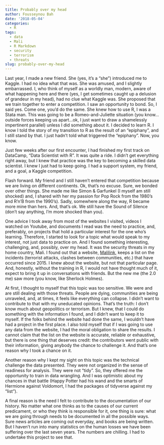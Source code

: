 ```yaml
---
title: Probably over my head
author: Fousseynou Bah
date: '2018-05-04'
categories:
  - R
tags:
  - data
  - Mali
  - R Markdown
  - security
  - terrorism
  - threats
slug: probably-over-my-head
---
```


Last year, I made a new friend.
She (yes, it's a "she") introduced me to Kaggle.
I had no idea what that was.
She was amused, and I slightly embarrassed.
I, who think of myself as a worldly man, modern, aware of what happening here and there (yes, I get sometimes caught up a delusion of grandeur in my head), had no clue what Kaggle was.
She proposed that we train together to enter a competition.
I saw an opportunity to bond.
So, I said yes.
Come one, you'd do the same.
She knew how to use R, I was a Stata man.
This was going to be a Romeo-and-Juliette situation (you know...outside forces keeping us apart...ok, I just want to draw a shamelessly impertinent parallel) unless I did something about it.
I decided to learn R.
I know I told the story of my transition to R as the result of an "epiphany", and I still stand by that.
I just hadn't told what triggered the "epiphany".
Now, you know.

Just few weeks after our first encounter, I had finished my first track on DataCamp, "Data Scientist with R".
It was quite a ride.
I didn't get everything right away, but I knew that practice was the key to becoming a skilled data scientist.
I knew I just had to keep going.
I had a support system, my friend, and a goal, a Kaggle competition.

Flash forward.
My friend and I still haven't entered that competition because we are living on different continents.
Ok, that's no excuse.
Sure, we bonded over other things. 
She made me like Simon & Garfunkel (I myself am still shocked) and, I shared with her my passion for Pop Rock from the 1980's and R'n'B from the 1990's).
Sadly, somewhere along the way, R became more mine than hers.
And, that's ok.
We still have the Sound of Silence (don't say anything, I'm more shocked than you).

One advice I took away from most of the websites I visited, videos I watched on Youtube, and documents I read was the need to practice, and, preferably, on projects that hold a particular interest for the one who's learning.
Therefore, I started to look for a topic what would speak to my interest, not just data to practice on.
And I found something interesting, challenging, and, possibly, over my head.
It was the security threats in my home country, Mali.
I found out that a website, [Malilink](http://malilink.net/attaques-terroriste-au-mali/), keeps a list on the incidents (terrorist attacks, clashes between communities, etc.) that have occurred since 2015.
I knew about the website, but not that particular page.
And, honestly, without the training in R, I would not have thought much of it, expect to bring it up in conversations with friends.
But the new me (the 2.0 me) saw more (you know, like Sherlock Holmes).

At first, I thought to myself that this topic was too sensitive.
We were and are still dealing with those threats.
People are dying, communities are being unraveled, and, at times, it feels like everything can collapse.
I didn't want to contribute to that with my uneducated opinions.
That's the truth: I don't know much about geopolitics or terrorism.
But I knew, that I could do something with the information I found, and I didn't want to keep it to myself.
If the folks behind the website had done the same, I wouldn't have had a project in the first place.
I also told myself that if I was going to use any data from the website, I had the moral obligation to share the results.
I cannot claim that the list on the website is accurate, reliable or exhaustive, but there is one thing that deserves credit: the contributors went public with their information, giving anybody the chance to challenge it.
And that's one reason why I took a chance on it.

Another reason why I kept my sight on this topic was the technical challenge the data presented.
They were not organized in the sense of readiness for analysis.
They were not "tidy".
So, they offered me the opportunity to train in data wrangling.
And I was optimistic about my chances in that battle (Happy Potter had his wand and the smarts of Hermione against Voldomort, I had the packages of tidyverse against my "list").

A final reason is the need I felt to contribute to the documentation of our history.
No matter what one thinks as to the causes of our current predicament, or who they think is responsible for it, one thing is sure: what we are going through needs to be documented in all the possible ways.
Sure news articles are coming out everyday, and books are being written.
But I haven't run into many statistics on the human losses we have been suffering over the last seven years.
The numbers are chilling.
I had to undertake this project to see that.